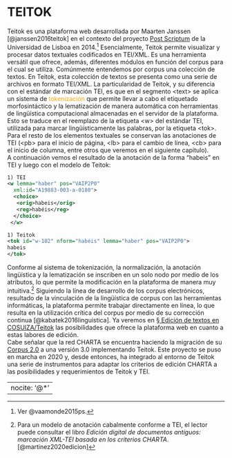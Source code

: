 # TEITOK {-}

Teitok es una plataforma web desarrollada por Maarten Janssen [@janssen2016teitok] en el contexto del proyecto
<a href="http://teitok.clul.ul.pt/postscriptum/es/index.php?action=home" target="_blank">Post Scriptum</a> de la Universidad de Lisboa en 2014.^[Ver @vaamonde2015ps.]
Esencialmente, Teitok permite visualizar y procesar datos textuales codificados en TEI/XML. Es una herramienta versátil que ofrece, además, diferentes módulos en función del corpus para el cual se utiliza.
Comúnmente entendemos por corpus una colección de textos. En Teitok, esta colección de textos se presenta como una serie de archivos en formato TEI/XML. La particularidad de Teitok, y su diferencia con el estándar de marcación TEI, es que en el segmento <span class="emph-code"> \<text\> </span> se aplica un sistema de <span style="color:orange">tokenización</span> que permite llevar a cabo el etiquetado morfosintáctico y la lematización de manera automática con herramientas de lingüística computacional almacenadas en el servidor de la plataforma. Esto se traduce en el reemplazo de la etiqueta <span class="emph-code"> \<w\> </span> del estándar TEI, utilizada para marcar lingüísticamente las palabras, por la etiqueta  <span class="emph-code"> \<tok\>.</span> Para el resto de los elementos textuales se conservan las anotaciones de TEI (<span class="emph-code">\<pb\> </span>para el inicio de página, <span class="emph-code">\<lb\> </span> para el cambio de línea, <span class="emph-code"> \<cb\> </span>para el inicio de columna, entre otros que veremos en el siguiente capítulo).  
A continuación vemos el resultado de la anotación de la forma "habeis" en TEI y luego con el modelo de Teitok:
```xml
1) TEI
<w lemma="haber" pos="VAIP2P0"
  xml:id="A19883-003-a-0180">
  <choice>
   <orig>habeis</orig>
   <reg>habéis</reg>
  </choice>
 </w>
```


```xml
1) Teitok
<tok id="w-102" nform="habéis" lemma="haber" pos="VAIP2P0">
habeis
</tok>
```

Conforme al sistema de tokenización, la normalización, la anotación lingüística y la lematización se inscriben en un solo nodo por medio de los atributos, lo que permite la modificación en la plataforma de manera muy intuitiva.^[Para un modelo de anotación cabalmente conforme a TEI, el lector puede consultar el libro *Edición digital de documentos antiguos: marcación XML-TEI basada en los criterios CHARTA*. [@martinez2020edicion]]  Siguiendo la línea de desarrollo de los corpus electrónicos, resultado de la vinculación de la lingüística de corpus con las herramientas informáticas, la plataforma permite trabajar directamente en línea, lo que resulta en la utilización crítica del corpus por medio de su corrección continua [@kabatek2016linguistica]. Ya veremos en [§ Edición de textos en COSUIZA/Teitok][TEITOK] las posibilidades que ofrece la plataforma web en cuanto a estas labores de edición.  
Cabe señalar que la red CHARTA se encuentra haciendo la migración de su [Corpus 2.0](http://www.corpuscharta.es/) a una versión 3.0 implementando Teitok. Este proyecto se puso en marcha en 2020 y, desde entonces, ha integrado al entorno de Teitok una serie de instrumentos para adaptar los criterios de edición CHARTA a las posibilidades y requerimientos de Teitok y TEI.




---
nocite: '@*'
---